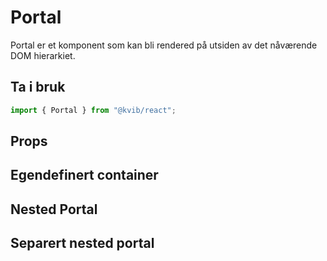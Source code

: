 
<Meta of={PortalStories} />

# Portal

Portal er et komponent som kan bli rendered på utsiden av det nåværende DOM hierarkiet.

## Ta i bruk

```jsx
import { Portal } from "@kvib/react";
```

## Props

<Canvas of={PortalStories.Preview} />
<Controls of={PortalStories.Preview} />

## Egendefinert container

<Card variant="outline" borderRadius="0">
  <CardBody>
    <Story of={PortalStories.PortalCustom} />
  </CardBody>
</Card>

<Source code={PortalStrings.PortalCustomString} dark />

## Nested Portal

<Card variant="outline" borderRadius="0">
  <CardBody>
    <Story of={PortalStories.PortalNested} />
  </CardBody>
</Card>

<Source code={PortalStrings.PortalNestedString} dark />

## Separert nested portal

<Card variant="outline" borderRadius="0">
  <CardBody>
    <Story of={PortalStories.PortalNotAppended} />
  </CardBody>
</Card>

<Source code={PortalStrings.PortalNotAppendedString} dark />
